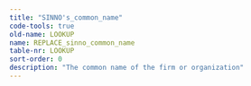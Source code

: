 ```yaml
---
title: "SINNO's_common_name"
code-tools: true
old-name: LOOKUP
name: REPLACE_sinno_common_name
table-nr: LOOKUP
sort-order: 0
description: "The common name of the firm or organization"
---
```

